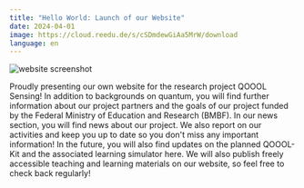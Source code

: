 ```yaml
---
title: "Hello World: Launch of our Website"
date: 2024-04-01
image: https://cloud.reedu.de/s/cSDmdewGiAa5MrW/download
language: en
---
```


![website screenshot](https://cloud.reedu.de/s/cSDmdewGiAa5MrW/download)

Proudly presenting our own website for the research project QOOOL Sensing! In addition to backgrounds on quantum, you will find further information about our project partners and the goals of our project funded by the Federal Ministry of Education and Research (BMBF). In our news section, you will find news about our project. We also report on our activities and keep you up to date so you don't miss any important information! In the future, you will also find updates on the planned QOOOL-Kit and the associated learning simulator here. We will also publish freely accessible teaching and learning materials on our website, so feel free to check back regularly!

